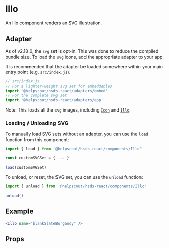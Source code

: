 
<Meta title="🛠 Utilities/Global/Illo" />

# Illo

An Illo component renders an SVG illustration.

## Adapter

As of v2.18.0, the `svg` set is opt-in. This was done to reduce the compiled bundle size. To load the `svg` icons, add the appropriate adapter to your app.

It is recommended that the adapter be loaded somewhere within your main entry point (e.g. `src/index.js`).

```js
// src/index.js
// For a lighter-weight svg set for embeddables
import '@helpscout/hsds-react/adapters/embed'
// For the complete svg set
import '@helpscout/hsds-react/adapters/app'
```

Note: This loads all the `svg` images, including [`Icon`](../../components/Icon) and [`Illo`](../../components/Illo).

### Loading / Unloading SVG

To manually load SVG sets without an adapter, you can use the `load` function from this component:

```js
import { load } from '@helpscout/hsds-react/components/Illo'

const customSVGSet = { ... }

load(customSVGSet)
```

To unload, or reset, the SVG set, you can use the `unload` function:

```js
import { unload } from '@helpscout/hsds-react/components/Illo'

unload()
```

## Example

```jsx
<Illo name="blankSlateBurgandy" />
```

## Props

<ArgsTable of={Illo} />

